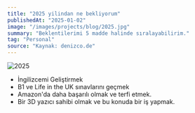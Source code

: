 ```yaml
---
title: "2025 yilindan ne bekliyorum"
publishedAt: "2025-01-02"
image: "/images/projects/blog/2025.jpg"
summary: "Beklentilerimi 5 madde halinde sıralayabilirim."
tag: "Personal"
source: "Kaynak: denizco.de"
---
```


![2025](/images/projects/blog/hedef.jpg)
- İngilizcemi Geliştirmek
- B1 ve Life in the UK sınavlarını geçmek
- Amazon'da daha başarılı olmak ve terfi etmek.
- Bir 3D yazıcı sahibi olmak ve bu konuda bir iş yapmak.

